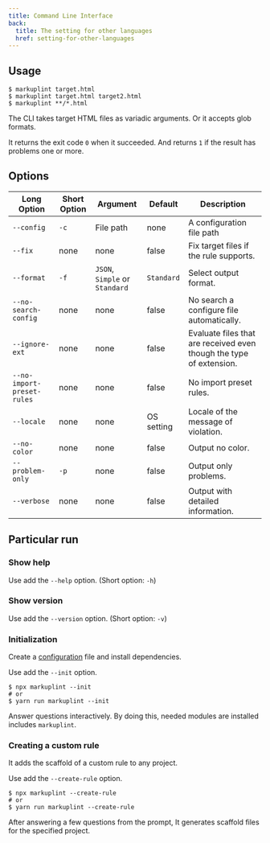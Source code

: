 ```yaml
---
title: Command Line Interface
back:
  title: The setting for other languages
  href: setting-for-other-languages
---
```


## Usage

```
$ markuplint target.html
$ markuplint target.html target2.html
$ markuplint **/*.html
```

The CLI takes target HTML files as variadic arguments.
Or it accepts glob formats.

It returns the exit code `0` when it succeeded.
And returns `1` if the result has problems one or more.

## Options

| Long Option                | Short Option | Argument                       | Default    | Description                                                         |
| -------------------------- | ------------ | ------------------------------ | ---------- | ------------------------------------------------------------------- |
| `--config`                 | `-c`         | File path                      | none       | A configuration file path                                           |
| `--fix`                    | none         | none                           | false      | Fix target files if the rule supports.                              |
| `--format`                 | `-f`         | `JSON`, `Simple` or `Standard` | `Standard` | Select output format.                                               |
| `--no-search-config`       | none         | none                           | false      | No search a configure file automatically.                           |
| `--ignore-ext`             | none         | none                           | false      | Evaluate files that are received even though the type of extension. |
| `--no-import-preset-rules` | none         | none                           | false      | No import preset rules.                                             |
| `--locale`                 | none         | none                           | OS setting | Locale of the message of violation.                                 |
| `--no-color`               | none         | none                           | false      | Output no color.                                                    |
| `--problem-only`           | `-p`         | none                           | false      | Output only problems.                                               |
| `--verbose`                | none         | none                           | false      | Output with detailed information.                                   |

## Particular run

### Show help

Use add the `--help` option. (Short option: `-h`)

### Show version

Use add the `--version` option. (Short option: `-v`)

### Initialization

Create a [configuration](./configuration) file and install dependencies.

Use add the `--init` option.

```
$ npx markuplint --init
# or
$ yarn run markuplint --init
```

Answer questions interactively.
By doing this, needed modules are installed includes `markuplint`.

### Creating a custom rule

It adds the scaffold of a custom rule to any project.

Use add the `--create-rule` option.

```
$ npx markuplint --create-rule
# or
$ yarn run markuplint --create-rule
```

After answering a few questions from the prompt,
It generates scaffold files for the specified project.
